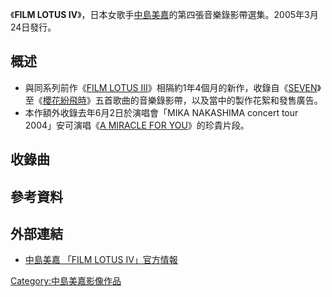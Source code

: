 {{Orphan|time=2016-12-17T05:08:59+00:00}}

{{Infobox Album | <!-- See Wikipedia:WikiProject_Albums -->
| Name        = FILM LOTUS Ⅳ
| Type        = Video
| Artist      = [[中島美嘉|中島美嘉]]
| Cover       = FILM_LOTUS_Ⅳ.jpg
| Released    = 2005年3月24日
| Genre       = [[J-Pop|J-Pop]]
| Label       = [[Sony_Music_Associated_Records|Sony Music Associated Records]]
| Reviews     = 
| Last album  = [[MIKA_NAKASHIMA_concert_tour_2004_"LØVE"_FINAL|MIKA NAKASHIMA concert tour 2004 "LØVE" FINAL]] <br />（2004年）
| This album  = '''FILM LOTUS Ⅳ'''<br/>（2005年）
| Next album  = [[MIKA_NAKASHIMA_LET'S_MUSIC_TOUR_2005|MIKA NAKASHIMA LET'S MUSIC TOUR 2005]]<br/>（2005年）
}}
《'''FILM LOTUS Ⅳ'''》，日本女歌手[[中島美嘉|中島美嘉]]的第四張音樂錄影帶選集。2005年3月24日發行。

==概述==
*與同系列前作《[[FILM_LOTUS_Ⅲ|FILM LOTUS Ⅲ]]》相隔約1年4個月的新作，收錄自《[[SEVEN_(中島美嘉單曲)|SEVEN]]》至《[[櫻花紛飛時|櫻花紛飛時]]》五首歌曲的音樂錄影帶，以及當中的製作花絮和發售廣告。
*本作額外收錄去年6月2日於演唱會「MIKA NAKASHIMA concert tour 2004」安可演唱《[[TRUE_唯美生存|A MIRACLE FOR YOU]]》的珍貴片段。

==收錄曲==
{{tracklist
| headline        = VIDEO CLIP
| extra_column    = 導演

| title1          = [[SEVEN_(中島美嘉單曲)|SEVEN]]
| extra1          = 川村賢輔<ref>{{cite web |url=http://www.spaceshowertv.com/search/detail.cgi?mu=0042505 |language=ja |title=ミュージックビデオサーチ |publisher=space shower tv |accessdate=2016-06-09 |archive-date=2019-02-16 |archive-url=https://web.archive.org/web/20190216015102/https://www.spaceshowertv.com/search/detail.cgi?mu=0042505 |dead-url=no }}</ref>

| title2          = [[火鳥_(中島美嘉單曲)|火鳥]]
| extra2          = 田所貴司<ref>{{cite web |url=http://www.sonymusic.co.jp/Music/Info/mikanakashima/special/23/index.html |language=ja |title=<span lang="ja">中島美嘉“火の鳥”ビデオクリップメイキング </span> |publisher=[[中島美嘉|Mika Nakashima]] |accessdate=2016-06-09 |archive-date=2009-11-10 |archive-url=https://web.archive.org/web/20091110002123/http://www.sonymusic.co.jp/Music/Info/mikanakashima/special/23/index.html |dead-url=no }}</ref>

| title3          = [[LEGEND_(中島美嘉單曲)|LEGEND]]
| extra3          = 田所貴司<ref>{{cite web |url=http://www.spaceshowertv.com/search/detail.cgi?mu=0045245 |language=ja |title=ミュージックビデオサーチ |publisher=space shower tv |accessdate=2016-06-09 |archive-date=2004-11-20 |archive-url=https://web.archive.org/web/20041120174629/http://www.spaceshowertv.com/search/detail.cgi?mu=0045245 |dead-url=no }}</ref>

| title4          = FAKE
| extra4          = 川村賢輔<ref>{{cite web |url=http://www.spaceshowertv.com/search/detail.cgi?mu=0045244 |language=ja |title=ミュージックビデオサーチ |publisher=space shower tv |accessdate=2016-06-09 |archive-date=2019-02-16 |archive-url=https://web.archive.org/web/20190216015104/https://www.spaceshowertv.com/search/detail.cgi?mu=0045244 |dead-url=no }}</ref>

| title5          = [[櫻花紛飛時|櫻花紛飛時]]
| extra5          = TANGE × UCHIYAMA<ref>{{cite web |url=http://www.spaceshowertv.com/search/detail.cgi?mu=0046912 |language=ja |title=ミュージックビデオサーチ |publisher=space shower tv |accessdate=2016-06-09 |archive-date=2005-02-24 |archive-url=https://web.archive.org/web/20050224062621/http://www.spaceshowertv.com/search/detail.cgi?mu=0046912 |dead-url=no }}</ref>

}}

{{tracklist
| headline        = MAKING
| collapsed = yes

| title1          = MAKING OF“SEVEN” 
| title2          = MAKING OF“火鳥” 
| title3          = MAKING OF“LEGEND” 
| title4          = MAKING OF“FAKE”
| title5          = MAKING OF“櫻花紛飛時”
}}

{{tracklist
| headline        = PREMIUM LIVE
| collapsed = yes

| title1          = “A MIRACLE FOR YOU”<small>LIVE@OSAKA INTERNATIONAL CONVENTION CENTER 2nd June 2004</small>
}}

{{tracklist
| headline        = TV SPOT
| collapsed = yes

| title1          = “SEVEN” <small>TV SPOT</small>
| title2          = “火鳥” <small>TV SPOT</small>
| title3          = “LEGEND” <small>TV SPOT</small>
| title4          = “[[朦朧月夜～祈願|朦朧月夜～祈願]]” <small>TV SPOT</small>
| title5          = “櫻花紛飛時” <small>TV SPOT</small>
}}

==參考資料==
{{reflist}}

==外部連結==
* [http://www.mikanakashima.com/discography/detail.html?id=AIBL-9105 中島美嘉 「FILM LOTUS Ⅳ」官方情報]{{Wayback|url=http://www.mikanakashima.com/discography/detail.html?id=AIBL-9105 |date=20190216015101 }}{{ja}}

{{中島美嘉}}

[[Category:中島美嘉影像作品|Category:中島美嘉影像作品]]